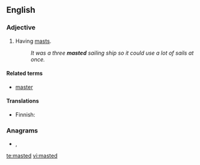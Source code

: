 ==English==

===Adjective===
{{en-adj|-}}

# Having [[mast]]s.
#: ''It was a three '''masted''' sailing ship so it could use a lot of sails at once.''

====Related terms====
* [[master#Etymology 2|master]]

====Translations====
{{trans-top|having masts}}
* Finnish: {{t|fi|-mastoinen}}
{{trans-mid}}
{{trans-bottom}}

===Anagrams===
* {{l|en|demast}}, {{l|en|madest}}

[[te:masted]]
[[vi:masted]]